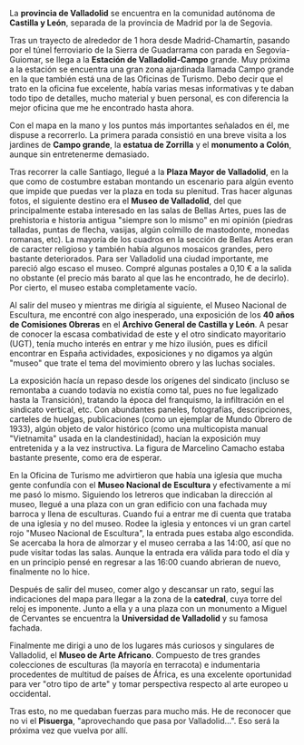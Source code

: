 <noinclude>{{header|1=Etapa 12: Valladolid}}</noinclude>

{{:valladolid-header}}

La '''provincia de Valladolid''' se encuentra en la comunidad autónoma de '''Castilla y León''', separada de la provincia de Madrid por la de Segovia.

Tras un trayecto de alrededor de 1 hora desde Madrid-Chamartín, pasando por el túnel ferroviario de la Sierra de Guadarrama con parada en Segovia-Guiomar, se llega a la '''Estación de Valladolid-Campo''' grande. Muy próxima a la estación se encuentra una gran zona ajardinada llamada Campo grande en la que también está una de las Oficinas de Turismo. Debo decir que el trato en la oficina fue excelente, había varias mesas informativas y te daban todo tipo de detalles, mucho material y buen personal, es con diferencia la mejor oficina que me he encontrado hasta ahora.

Con el mapa en la mano y los puntos más importantes señalados en él, me dispuse a recorrerlo. La primera parada consistió en una breve visita a los jardines de '''Campo grande''', la '''estatua de Zorrilla''' y el '''monumento a Colón''', aunque sin entretenerme demasiado.

Tras recorrer la calle Santiago, llegué a la '''Plaza Mayor de Valladolid''', en la que como de costumbre estaban montando un escenario para algún evento que impide que puedas ver la plaza en toda su plenitud. Tras hacer algunas fotos, el siguiente destino era el '''Museo de Valladolid''', del que principalmente estaba interesado en las salas de Bellas Artes, pues las de prehistoria e historia antigua "siempre son lo mismo" en mi opinión (piedras talladas, puntas de flecha, vasijas, algún colmillo de mastodonte, monedas romanas, etc). La mayoría de los cuadros en la sección de Bellas Artes eran de caracter religioso y también había algunos mosaicos grandes, pero bastante deteriorados. Para ser Valladolid una ciudad importante, me pareció algo escaso el museo. Compré algunas postales a 0,10 € a la salida no obstante (el precio más barato al que las he encontrado, he de decirlo). Por cierto, el museo estaba completamente vacío.

Al salir del museo y mientras me dirigía al siguiente, el Museo Nacional de Escultura, me encontré con algo inesperado, una exposición de los '''40 años de Comisiones Obreras''' en el '''Archivo General de Castilla y León'''. A pesar de conocer la escasa combatividad de este y el otro sindicato mayoritario (UGT), tenía mucho interés en entrar y me hizo ilusión, pues es difícil encontrar en España actividades, exposiciones y no digamos ya algún "museo" que trate el tema del movimiento obrero y las luchas sociales.

La exposición hacía un repaso desde los orígenes del sindicato (incluso se remontaba a cuando todavía no existía como tal, pues no fue legalizado hasta la Transición), tratando la época del franquismo, la infiltración en el sindicato vertical, etc. Con abundantes paneles, fotografías, descripciones, carteles de huelgas, publicaciones (como un ejemplar de Mundo Obrero de 1933), algún objeto de valor histórico (como una multicopista manual "Vietnamita" usada en la clandestinidad), hacían la exposición muy entretenida y a la vez instructiva. La figura de Marcelino Camacho estaba bastante presente, como era de esperar.

En la Oficina de Turismo me advirtieron que había una iglesia que mucha gente confundía con el '''Museo Nacional de Escultura''' y efectivamente a mí me pasó lo mismo. Siguiendo los letreros que indicaban la dirección al museo, llegué a una plaza con un gran edificio con una fachada muy barroca y llena de esculturas. Cuando fui a entrar me di cuenta que trataba de una iglesia y no del museo. Rodee la iglesia y entonces vi un gran cartel rojo "Museo Nacional de Escultura", la entrada pues estaba algo escondida. Se acercaba la hora de almorzar y el museo cerraba a las 14:00, así que no pude visitar todas las salas. Aunque la entrada era válida para todo el día y en un principio pensé en regresar a las 16:00 cuando abrieran de nuevo, finalmente no lo hice.

Después de salir del museo, comer algo y descansar un rato, seguí las indicaciones del mapa para llegar a la zona de la '''catedral''', cuya torre del reloj es imponente. Junto a ella y a una plaza con un monumento a Miguel de Cervantes se encuentra la '''Universidad de Valladolid''' y su famosa fachada.

Finalmente me dirigi a uno de los lugares más curiosos y singulares de Valladolid, el '''Museo de Arte Africano'''. Compuesto de tres grandes colecciones de esculturas (la mayoría en terracota) e indumentaria procedentes de multitud de países de África, es una excelente oportunidad para ver "otro tipo de arte" y tomar perspectiva respecto al arte europeo u occidental.

Tras esto, no me quedaban fuerzas para mucho más. He de reconocer que no vi el '''Pisuerga''', "aprovechando que pasa por Valladolid...". Eso será la próxima vez que vuelva por allí.

<!--{{galeria-etapa|1=|2=|3=|4=}}-->

<noinclude>{{:navbox-etapa|pre-wiki=burgos|pre-etapa=Etapa 11: Burgos|etapa=Etapa 12: Valladolid|sig-wiki=|sig-etapa=}}</noinclude>

<noinclude>{{footer}}</noinclude>
